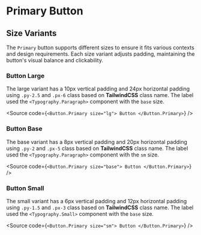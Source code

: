 

<Meta of={PrimaryStories} />

# Primary Button

## Size Variants

The `Primary` button supports different sizes to ensure it fits various contexts and design requirements. Each size variant adjusts padding, maintaining the button's visual balance and clickability.

### Button Large

The large variant has a 10px vertical padding and 24px horizontal padding using `.py-2.5` and `.px-6` class based on **TailwindCSS** class name. The label used the `<Typography.Paragraph>` component with the `base` size.

<Canvas of={PrimaryStories.Large} />

<Source
  code={`
<Button.Primary size="lg">
  Button
</Button.Primary>
`}
/>

### Button Base

The base variant has a 8px vertical padding and 20px horizontal padding using `.py-2` and `.px-5` class based on **TailwindCSS** class name. The label used the `<Typography.Paragraph>` component with the `sm` size.

<Canvas of={PrimaryStories.Base} />

<Source
  code={`
<Button.Primary size="base">
  Button
</Button.Primary>
`}
/>

### Button Small

The small variant has a 6px vertical padding and 12px horizontal padding using `.py-1.5` and `.px-3` class based on **TailwindCSS** class name. The label used the `<Typography.Small>` component with the `base` size.

<Canvas of={PrimaryStories.Small} />

<Source
  code={`
<Button.Primary size="sm">
  Button
</Button.Primary>
`}
/>
